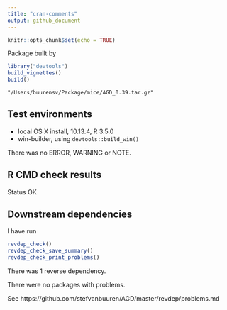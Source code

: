 ---
title: "cran-comments"
output: github_document
---

```{r setup, include=FALSE}
knitr::opts_chunk$set(echo = TRUE)
```

Package built by

```{r eval = FALSE}
library("devtools")
build_vignettes()
build()
```

`"/Users/buurensv/Package/mice/AGD_0.39.tar.gz"`

## Test environments

* local OS X install, 10.13.4, R 3.5.0
* win-builder, using `devtools::build_win()`

There was no ERROR, WARNING or NOTE.

## R CMD check results

Status OK

## Downstream dependencies

I have run 

```{r eval=FALSE}
revdep_check()
revdep_check_save_summary()
revdep_check_print_problems()
```

There was 1 reverse dependency.

There were no packages with problems.

See https://github.com/stefvanbuuren/AGD/master/revdep/problems.md
